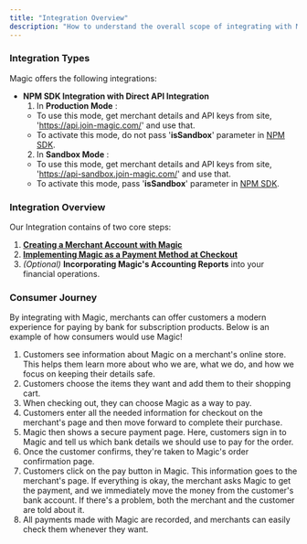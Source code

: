 ```yaml
---
title: "Integration Overview"
description: "How to understand the overall scope of integrating with Magic."
---
```


### Integration Types

Magic offers the following integrations:

* __NPM SDK Integration with Direct API Integration__ 
  1. In __Production Mode__ :
    - To use this mode, get merchant details and API keys from site, 'https://api.join-magic.com/' and use that.
    - To activate this mode, do not pass '__isSandbox__' parameter in [NPM SDK](/essentials/integration/sdk).
  2. In __Sandbox Mode__ :
    - To use this mode, get merchant details and API keys from site, 'https://api-sandbox.join-magic.com/' and use that.
    - To activate this mode, pass '__isSandbox__' parameter in [NPM SDK](/essentials/integration/sdk).
  
### Integration Overview

Our Integration contains of two core steps:

1. [**Creating a Merchant Account with Magic**](https://magic-21.mintlify.app/essentials/merchant)
2. [**Implementing Magic as a Payment Method at Checkout**](https://magic-21.mintlify.app/essentials/npm)
3. *(Optional)* **Incorporating Magic's Accounting Reports** into your financial operations.

### Consumer Journey

By integrating with Magic, merchants can offer customers a modern experience for paying by bank for subscription products. Below is an example of how consumers would use Magic!

1. Customers see information about Magic on a merchant's online store. This helps them learn more about who we are, what we do, and how we focus on keeping their details safe.
2. Customers choose the items they want and add them to their shopping cart.
3. When checking out, they can choose Magic as a way to pay.
4. Customers enter all the needed information for checkout on the merchant's page and then move forward to complete their purchase.
5. Magic then shows a secure payment page. Here, customers sign in to Magic and tell us which bank details we should use to pay for the order.
6. Once the customer confirms, they're taken to Magic's order confirmation page.
7. Customers click on the pay button in Magic. This information goes to the merchant's page. If everything is okay, the merchant asks Magic to get the payment, and we immediately move the money from the customer's bank account. If there's a problem, both the merchant and the customer are told about it.
8. All payments made with Magic are recorded, and merchants can easily check them whenever they want.
